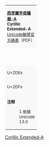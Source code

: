 {| border="1" cellspacing="0" cellpadding="5" class="wikitable nounderlines" style="border-collapse:collapse;background:#FFFFFF;font-size:large;text-align:center"
| colspan="17" style="background:#F8F8F8;font-size:small" | '''[[西里爾字母擴展-A]]<br>Cyrillic Extended-A'''{{ref label|U2DE0_as_of_Unicode_version|1}}<br />[http://www.unicode.org/charts/PDF/U2DE0.pdf Unicode聯盟官方碼表]（PDF）
|- style="background:#F8F8F8;font-size:small"
| style="width:45pt" | &nbsp; || style="width:20pt"  | 0 || style="width:20pt"  | 1 || style="width:20pt"  | 2 || style="width:20pt"  | 3 || style="width:20pt"  | 4 || style="width:20pt"  | 5 || style="width:20pt"  | 6 || style="width:20pt"  | 7 || style="width:20pt"  | 8 || style="width:20pt"  | 9 || style="width:20pt"  | A || style="width:20pt"  | B || style="width:20pt"  | C || style="width:20pt"  | D || style="width:20pt"  | E || style="width:20pt"  | F
|-
| style="background:#F8F8F8;font-size:small" | U+2DEx
| title="U+2DE0: COMBINING CYRILLIC LETTER BE" | &nbsp;&#x2DE0;
| title="U+2DE1: COMBINING CYRILLIC LETTER VE" | &nbsp;&#x2DE1;
| title="U+2DE2: COMBINING CYRILLIC LETTER GHE" | &nbsp;&#x2DE2;
| title="U+2DE3: COMBINING CYRILLIC LETTER DE" | &nbsp;&#x2DE3;
| title="U+2DE4: COMBINING CYRILLIC LETTER ZHE" | &nbsp;&#x2DE4;
| title="U+2DE5: COMBINING CYRILLIC LETTER ZE" | &nbsp;&#x2DE5;
| title="U+2DE6: COMBINING CYRILLIC LETTER KA" | &nbsp;&#x2DE6;
| title="U+2DE7: COMBINING CYRILLIC LETTER EL" | &nbsp;&#x2DE7;
| title="U+2DE8: COMBINING CYRILLIC LETTER EM" | &nbsp;&#x2DE8;
| title="U+2DE9: COMBINING CYRILLIC LETTER EN" | &nbsp;&#x2DE9;
| title="U+2DEA: COMBINING CYRILLIC LETTER O" | &nbsp;&#x2DEA;
| title="U+2DEB: COMBINING CYRILLIC LETTER PE" | &nbsp;&#x2DEB;
| title="U+2DEC: COMBINING CYRILLIC LETTER ER" | &nbsp;&#x2DEC;
| title="U+2DED: COMBINING CYRILLIC LETTER ES" | &nbsp;&#x2DED;
| title="U+2DEE: COMBINING CYRILLIC LETTER TE" | &nbsp;&#x2DEE;
| title="U+2DEF: COMBINING CYRILLIC LETTER HA" | &nbsp;&#x2DEF;
|-
| style="background:#F8F8F8;font-size:small" | U+2DFx
| title="U+2DF0: COMBINING CYRILLIC LETTER TSE" | &nbsp;&#x2DF0;
| title="U+2DF1: COMBINING CYRILLIC LETTER CHE" | &nbsp;&#x2DF1;
| title="U+2DF2: COMBINING CYRILLIC LETTER SHA" | &nbsp;&#x2DF2;
| title="U+2DF3: COMBINING CYRILLIC LETTER SHCHA" | &nbsp;&#x2DF3;
| title="U+2DF4: COMBINING CYRILLIC LETTER FITA" | &nbsp;&#x2DF4;
| title="U+2DF5: COMBINING CYRILLIC LETTER ES-TE" | &nbsp;&#x2DF5;
| title="U+2DF6: COMBINING CYRILLIC LETTER A" | &nbsp;&#x2DF6;
| title="U+2DF7: COMBINING CYRILLIC LETTER IE" | &nbsp;&#x2DF7;
| title="U+2DF8: COMBINING CYRILLIC LETTER DJERV" | &nbsp;&#x2DF8;
| title="U+2DF9: COMBINING CYRILLIC LETTER MONOGRAPH UK" | &nbsp;&#x2DF9;
| title="U+2DFA: COMBINING CYRILLIC LETTER YAT" | &nbsp;&#x2DFA;
| title="U+2DFB: COMBINING CYRILLIC LETTER YU" | &nbsp;&#x2DFB;
| title="U+2DFC: COMBINING CYRILLIC LETTER IOTIFIED A" | &nbsp;&#x2DFC;
| title="U+2DFD: COMBINING CYRILLIC LETTER LITTLE YUS" | &nbsp;&#x2DFD;
| title="U+2DFE: COMBINING CYRILLIC LETTER BIG YUS" | &nbsp;&#x2DFE;
| title="U+2DFF: COMBINING CYRILLIC LETTER IOTIFIED BIG YUS" | &nbsp;&#x2DFF;
|-
| colspan="17" style="background:#F8F8F8;font-size:small;text-align:left" | '''注释'''
:1.{{note|U2DE0_as_of_Unicode_version}}依据 Unicode 13.0</br>
|}<noinclude>
[[Category:Unicode模板|Cyrillic Extended-A]]
</noinclude>